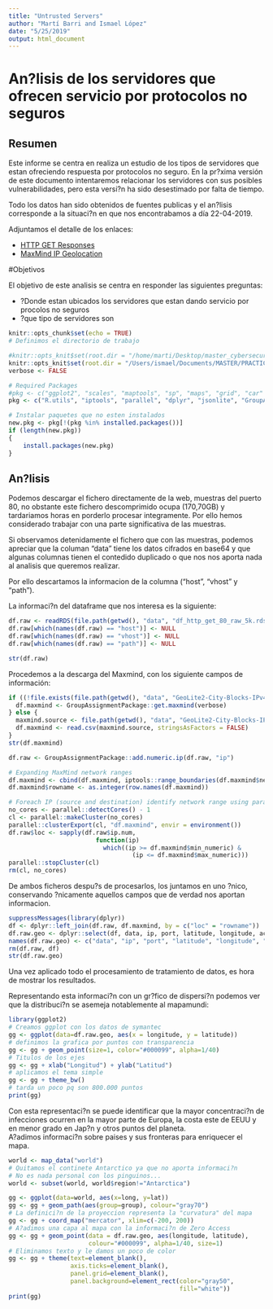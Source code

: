 ```yaml
---
title: "Untrusted Servers"
author: "Martí Barri and Ismael López"
date: "5/25/2019"
output: html_document
---
```

# An?lisis de los servidores que ofrecen servicio por protocolos no seguros

## Resumen
Este informe se centra en realiza un estudio de los tipos de servidores que estan ofreciendo respuesta por protocolos no seguro. 
En la pr?xima versión de este documento intentaremos relacionar los servidores con sus posibles vulnerabilidades, pero esta versi?n ha sido desestimado por falta de tiempo.

Todo los datos han sido obtenidos de fuentes publicas y el an?lisis corresponde a la situaci?n en que nos encontrabamos a día 22-04-2019. 

Adjuntamos el detalle de los enlaces:

- [HTTP GET Responses](https://opendata.rapid7.com/sonar.http/)
- [MaxMind IP Geolocation](https://dev.maxmind.com/geoip/geoip2/geolite2/)

#Objetivos 

El objetivo de este analisis se centra en responder las siguientes preguntas:

- ?Donde estan ubicados los servidores que estan dando servicio por procolos no seguros
- ?que tipo de servidores son


```r
knitr::opts_chunk$set(echo = TRUE)
# Definimos el directorio de trabajo

#knitr::opts_knit$set(root.dir = "/home/marti/Desktop/master_cybersecurity/4_Data_Driven_Security/LAB/spring19-group-assignment-marism")
knitr::opts_knit$set(root.dir = "/Users/ismael/Documents/MASTER/PRACTICA/spring19-group-assignment-marism")
verbose <- FALSE
```


```r
# Required Packages
#pkg <- c("ggplot2", "scales", "maptools", "sp", "maps", "grid", "car" ) # TODO
pkg <- c("R.utils", "iptools", "parallel", "dplyr", "jsonlite", "GroupAssignmentPackage", "mapproj")

# Instalar paquetes que no esten instalados
new.pkg <- pkg[!(pkg %in% installed.packages())]
if (length(new.pkg)) 
{
    install.packages(new.pkg)  
}
```

## An?lisis

Podemos descargar el fichero directamente de la web, muestras del puerto 80, no obstante este fichero descomprimido ocupa (170,70GB) y tardariamos horas en porderlo procesar integramente. Por ello hemos considerado trabajar con una parte significativa de las muestras.

Si observamos detenidamente el fichero que con las muestras, podemos apreciar que la columan "data" tiene los datos cifrados en base64 y que algunas columnas tienen el contedido duplicado o que nos nos aporta nada al analisis que queremos realizar. 

Por ello descartamos la informacion de la columna ("host", "vhost" y "path").

La informaci?n del dataframe que nos interesa es la siguiente:

```r
df.raw <- readRDS(file.path(getwd(), "data", "df_http_get_80_raw_5k.rds"))
df.raw[which(names(df.raw) == "host")] <- NULL
df.raw[which(names(df.raw) == "vhost")] <- NULL
df.raw[which(names(df.raw) == "path")] <- NULL

str(df.raw)
```

Procedemos a la descarga del Maxmind, con los siguiente campos de información:

```r
if ((!file.exists(file.path(getwd(), "data", "GeoLite2-City-Blocks-IPv4.csv")))){
  df.maxmind <- GroupAssignmentPackage::get.maxmind(verbose)
} else {
  maxmind.source <- file.path(getwd(), "data", "GeoLite2-City-Blocks-IPv4.csv")
  df.maxmind <- read.csv(maxmind.source, stringsAsFactors = FALSE)
}
str(df.maxmind)
```



```r
df.raw <- GroupAssignmentPackage::add.numeric.ip(df.raw, "ip")
```



```r
# Expanding MaxMind network ranges
df.maxmind <- cbind(df.maxmind, iptools::range_boundaries(df.maxmind$network))
df.maxmind$rowname <- as.integer(row.names(df.maxmind))
```



```r
# Foreach IP (source and destination) identify network range using parallel computing"
no_cores <- parallel::detectCores() - 1
cl <- parallel::makeCluster(no_cores)
parallel::clusterExport(cl, "df.maxmind", envir = environment())
df.raw$loc <- sapply(df.raw$ip.num,
                        function(ip)
                          which((ip >= df.maxmind$min_numeric) &
                                  (ip <= df.maxmind$max_numeric)))
parallel::stopCluster(cl)
rm(cl, no_cores)
```

De ambos ficheros despu?s de procesarlos, los juntamos en uno ?nico, conservando ?nicamente aquellos campos que de verdad nos aportan informacion.
```r
suppressMessages(library(dplyr))
df <- dplyr::left_join(df.raw, df.maxmind, by = c("loc" = "rowname"))
df.raw.geo <- dplyr::select(df, data, ip, port, latitude, longitude, accuracy_radius)
names(df.raw.geo) <- c("data", "ip", "port", "latitude", "longitude", "accuracy_radius")
rm(df.raw, df)
str(df.raw.geo)
```


Una vez aplicado todo el procesamiento de tratamiento de datos, es hora de mostrar los resultados. 

Representando esta informaci?n con un gr?fico de dispersi?n podemos ver que la distribuci?n se asemeja notablemente al mapamundi:
```r
library(ggplot2)
# Creamos ggplot con los datos de symantec
gg <- ggplot(data=df.raw.geo, aes(x = longitude, y = latitude)) 
# definimos la grafica por puntos con transparencia
gg <- gg + geom_point(size=1, color="#000099", alpha=1/40) 
# Titulos de los ejes
gg <- gg + xlab("Longitud") + ylab("Latitud")
# aplicamos el tema simple
gg <- gg + theme_bw() 
# tarda un poco pq son 800.000 puntos
print(gg)
```

Con esta representaci?n se puede identificar que la mayor concentraci?n de infecciones ocurren en la mayor parte de Europa, la costa este de EEUU y en menor grado en Jap?n y otros puntos del planeta.  
A?adimos informaci?n sobre paises y sus fronteras para enriquecer el mapa.
```r
world <- map_data("world")
# Quitamos el continete Antarctico ya que no aporta informaci?n
# No es nada personal con los pinguinos...
world <- subset(world, world$region!="Antarctica")

gg <- ggplot(data=world, aes(x=long, y=lat))
gg <- gg + geom_path(aes(group=group), colour="gray70")
# La definici?n de la proyeccion representa la "curvatura" del mapa
gg <- gg + coord_map("mercator", xlim=c(-200, 200))
# A?adimos una capa al mapa con la informaci?n de Zero Access
gg <- gg + geom_point(data = df.raw.geo, aes(longitude, latitude), 
                      colour="#000099", alpha=1/40, size=1)
# Eliminamos texto y le damos un poco de color
gg <- gg + theme(text=element_blank(), 
                 axis.ticks=element_blank(),
                 panel.grid=element_blank(),
                 panel.background=element_rect(color="gray50",
                                               fill="white"))
print(gg)
```
